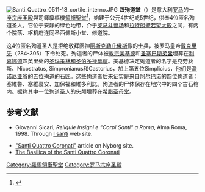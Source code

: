 [[File:Santi_Quattro_0511-13_cortile_interno.JPG|thumb]]
'''四殉道堂'''（{{lang-it|Basilica dei Santi Quattro Coronati}}）是意大利[[罗马|罗马]]的一座[[宗座圣殿|宗座圣殿]]與司鐸級樞機[[領銜聖堂|領銜聖堂]]<ref>{{cite web|title=Santi Quattro Coronati (Cardinal Titular Church)|url=http://www.catholic-hierarchy.org/diocese/d1q01.html|publisher=Catholic-hierarchy.org|accessdate=2012-09-18|archive-date=2012-09-24|archive-url=https://web.archive.org/web/20120924043228/http://catholic-hierarchy.org/diocese/d1q01.html|dead-url=no}}</ref>，始建于公元4世纪或5世纪，供奉4位匿名殉道圣人。它位于安静的绿色地带，介于[[罗马斗兽场|罗马斗兽场]]和[[拉特朗聖若望大殿|拉特朗聖若望大殿]]之间，有两个院落、枢机府连同圣西佛斯小堂、修道院。

这4位匿名殉道圣人是拒绝敬拜医神[[阿斯克勒庇俄斯|阿斯克勒庇俄斯]]像的士兵，被罗马皇帝[[戴克里先|戴克里先]]（284-305）下令处死。殉道者的尸体被[[教宗美基德|教宗美基德]]和[[圣塞巴斯弟盎|圣塞巴斯弟盎]]埋葬在[[利嘉娜道|利嘉娜道]]四英里处的[[圣玛策林和圣伯多禄墓窟|圣玛策林和圣伯多禄墓窟]]。美基德决定殉道者的名字是克劳狄斯、Nicostratus, Simpronianus和Castorius，加上第五位Simplicius，他们是[[潘诺尼亚|潘诺尼亚]]省的五位殉道的石匠。这些殉道者后来证实是来自[[阿尔巴诺拉齐亚莱|阿尔巴诺]]的四位殉道者：塞維魯、塞維裏安、加保福和維多利諾。殉道者的尸体保存在地穴中的四个古石棺内。据称其中一位殉道圣人的头颅埋葬在[[希腊圣母堂|希腊圣母堂]]。

==参考文献==
{{reflist}}
* {{it icon}} Giovanni Sicari, ''Reliquie Insigni e "Corpi Santi" a Roma'', Alma Roma, 1998. Through [http://www.enrosadira.it/santi/ I santi]{{Wayback|url=http://www.enrosadira.it/santi/ |date=20110722033234 }} web site.
* [http://roma.katolsk.no/quattrocoronati.htm "Santi Quattro Coronati"]{{Wayback|url=http://roma.katolsk.no/quattrocoronati.htm |date=20051030010529 }} article on Nyborg site.
* [http://www.initaly.com/regions/latium/church/4cor.htm The Basilica of the Santi Quattro Coronati]{{Wayback|url=http://www.initaly.com/regions/latium/church/4cor.htm |date=20110720105335 }}

{{commons|Santi Quattro Coronati}}
{{coord|41|53|18|N|12|29|54|E|region:IT_type:landmark_source:dewiki|display=title}}
{{罗马宗座圣殿}}
{{罗马地标}}
[[Category:羅馬領銜聖堂|Category:羅馬領銜聖堂]]
[[Category:罗马宗座圣殿|Category:罗马宗座圣殿]]